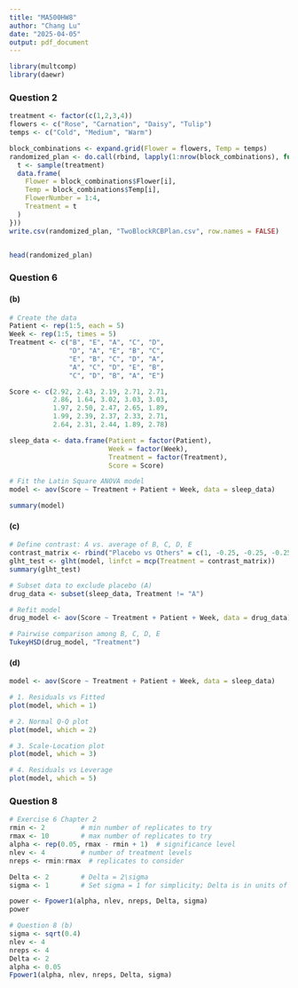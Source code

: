 ```yaml
---
title: "MA500HW8"
author: "Chang Lu"
date: "2025-04-05"
output: pdf_document
---
```


```r
library(multcomp)
library(daewr)
```

### Question 2

```r
treatment <- factor(c(1,2,3,4))
flowers <- c("Rose", "Carnation", "Daisy", "Tulip")
temps <- c("Cold", "Medium", "Warm")

block_combinations <- expand.grid(Flower = flowers, Temp = temps)
randomized_plan <- do.call(rbind, lapply(1:nrow(block_combinations), function(i) {
  t <- sample(treatment)
  data.frame(
    Flower = block_combinations$Flower[i],
    Temp = block_combinations$Temp[i],
    FlowerNumber = 1:4,
    Treatment = t
  )
}))
write.csv(randomized_plan, "TwoBlockRCBPlan.csv", row.names = FALSE)


head(randomized_plan)
```


### Question 6

#### (b)

```r
# Create the data
Patient <- rep(1:5, each = 5)
Week <- rep(1:5, times = 5)
Treatment <- c("B", "E", "A", "C", "D",
               "D", "A", "E", "B", "C",
               "E", "B", "C", "D", "A",
               "A", "C", "D", "E", "B",
               "C", "D", "B", "A", "E")

Score <- c(2.92, 2.43, 2.19, 2.71, 2.71,
           2.86, 1.64, 3.02, 3.03, 3.03,
           1.97, 2.50, 2.47, 2.65, 1.89,
           1.99, 2.39, 2.37, 2.33, 2.71,
           2.64, 2.31, 2.44, 1.89, 2.78)

sleep_data <- data.frame(Patient = factor(Patient),
                         Week = factor(Week),
                         Treatment = factor(Treatment),
                         Score = Score)
```

```r
# Fit the Latin Square ANOVA model
model <- aov(Score ~ Treatment + Patient + Week, data = sleep_data)

summary(model)
```


#### (c)
```r
# Define contrast: A vs. average of B, C, D, E
contrast_matrix <- rbind("Placebo vs Others" = c(1, -0.25, -0.25, -0.25, -0.25))
glht_test <- glht(model, linfct = mcp(Treatment = contrast_matrix))
summary(glht_test)
```

```r
# Subset data to exclude placebo (A)
drug_data <- subset(sleep_data, Treatment != "A")

# Refit model
drug_model <- aov(Score ~ Treatment + Patient + Week, data = drug_data)

# Pairwise comparison among B, C, D, E
TukeyHSD(drug_model, "Treatment")
```

#### (d)
```r
model <- aov(Score ~ Treatment + Patient + Week, data = sleep_data)

# 1. Residuals vs Fitted
plot(model, which = 1)

# 2. Normal Q-Q plot
plot(model, which = 2)

# 3. Scale-Location plot
plot(model, which = 3)

# 4. Residuals vs Leverage
plot(model, which = 5)
```

### Question 8

```r
# Exercise 6 Chapter 2
rmin <- 2         # min number of replicates to try
rmax <- 10        # max number of replicates to try
alpha <- rep(0.05, rmax - rmin + 1)  # significance level
nlev <- 4         # number of treatment levels
nreps <- rmin:rmax  # replicates to consider

Delta <- 2        # Delta = 2\sigma
sigma <- 1        # Set sigma = 1 for simplicity; Delta is in units of sigma

power <- Fpower1(alpha, nlev, nreps, Delta, sigma)
power
```

```r
# Question 8 (b)
sigma <- sqrt(0.4)
nlev <- 4
nreps <- 4
Delta <- 2
alpha <- 0.05
Fpower1(alpha, nlev, nreps, Delta, sigma)
```